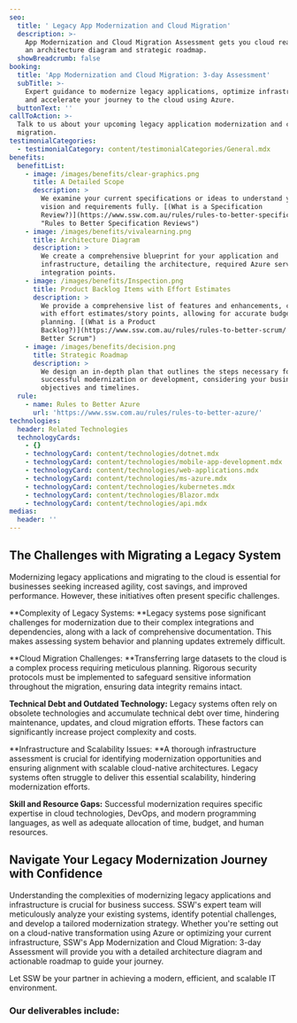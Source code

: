 ```yaml
---
seo:
  title: ' Legacy App Modernization and Cloud Migration'
  description: >-
    App Modernization and Cloud Migration Assessment gets you cloud ready with
    an architecture diagram and strategic roadmap.
  showBreadcrumb: false
booking:
  title: 'App Modernization and Cloud Migration: 3-day Assessment'
  subTitle: >-
    Expert guidance to modernize legacy applications, optimize infrastructure,
    and accelerate your journey to the cloud using Azure.
  buttonText: ''
callToAction: >-
  Talk to us about your upcoming legacy application modernization and cloud
  migration.
testimonialCategories:
  - testimonialCategory: content/testimonialCategories/General.mdx
benefits:
  benefitList:
    - image: /images/benefits/clear-graphics.png
      title: A Detailed Scope
      description: >
        We examine your current specifications or ideas to understand your
        vision and requirements fully. [(What is a Specification
        Review?)](https://www.ssw.com.au/rules/rules-to-better-specification-reviews/
        "Rules to Better Specification Reviews")
    - image: /images/benefits/vivalearning.png
      title: Architecture Diagram
      description: >
        We create a comprehensive blueprint for your application and
        infrastructure, detailing the architecture, required Azure services, and
        integration points.
    - image: /images/benefits/Inspection.png
      title: Product Backlog Items with Effort Estimates
      description: >
        We provide a comprehensive list of features and enhancements, complete
        with effort estimates/story points, allowing for accurate budgeting and
        planning. [(What is a Product
        Backlog?)](https://www.ssw.com.au/rules/rules-to-better-scrum/ "Rules to
        Better Scrum")
    - image: /images/benefits/decision.png
      title: Strategic Roadmap
      description: >
        We design an in-depth plan that outlines the steps necessary for
        successful modernization or development, considering your business
        objectives and timelines.
  rule:
    - name: Rules to Better Azure
      url: 'https://www.ssw.com.au/rules/rules-to-better-azure/'
technologies:
  header: Related Technologies
  technologyCards:
    - {}
    - technologyCard: content/technologies/dotnet.mdx
    - technologyCard: content/technologies/mobile-app-development.mdx
    - technologyCard: content/technologies/web-applications.mdx
    - technologyCard: content/technologies/ms-azure.mdx
    - technologyCard: content/technologies/kubernetes.mdx
    - technologyCard: content/technologies/Blazor.mdx
    - technologyCard: content/technologies/api.mdx
medias:
  header: ''
---
```


## The Challenges with Migrating a Legacy System

Modernizing legacy applications and migrating to the cloud is essential for businesses seeking increased agility, cost savings, and improved performance. However, these initiatives often present specific challenges.

**Complexity of Legacy Systems: **Legacy systems pose significant challenges for modernization due to their complex integrations and dependencies, along with a lack of comprehensive documentation. This makes assessing system behavior and planning updates extremely difficult.

**Cloud Migration Challenges: **Transferring large datasets to the cloud is a complex process requiring meticulous planning. Rigorous security protocols must be implemented to safeguard sensitive information throughout the migration, ensuring data integrity remains intact.

**Technical Debt and Outdated Technology:** Legacy systems often rely on obsolete technologies and accumulate technical debt over time, hindering maintenance, updates, and cloud migration efforts. These factors can significantly increase project complexity and costs.

**Infrastructure and Scalability Issues: **A thorough infrastructure assessment is crucial for identifying modernization opportunities and ensuring alignment with scalable cloud-native architectures.    Legacy systems often struggle to deliver this essential scalability, hindering modernization efforts.

**Skill and Resource Gaps:** Successful modernization requires specific expertise in cloud technologies, DevOps, and modern programming languages, as well as adequate allocation of time, budget, and human resources.

## Navigate Your Legacy Modernization Journey with Confidence

Understanding the complexities of modernizing legacy applications and infrastructure is crucial for business success. SSW's expert team will meticulously analyze your existing systems, identify potential challenges, and develop a tailored modernization strategy. Whether you're setting out on a cloud-native transformation using Azure or optimizing your current infrastructure, SSW's App Modernization and Cloud Migration: 3-day Assessment will provide you with a detailed architecture diagram and actionable roadmap to guide your journey.

Let SSW be your partner in achieving a modern, efficient, and scalable IT environment.

<VideoEmbed url="https://www.youtube.com/watch?v=N9QOoTwOo_U" caption=".NET Migration Services | William Liebenberg | SSW Consulting (3 mins)" duration="" removeMargin={false} />

<VideoEmbed url="https://www.youtube.com/watch?v=l9iqrW9NS8g" caption="The future of App modernization with Richard Campbell and Ulysses Maclaren (6 mins)" />

### Our deliverables include:
